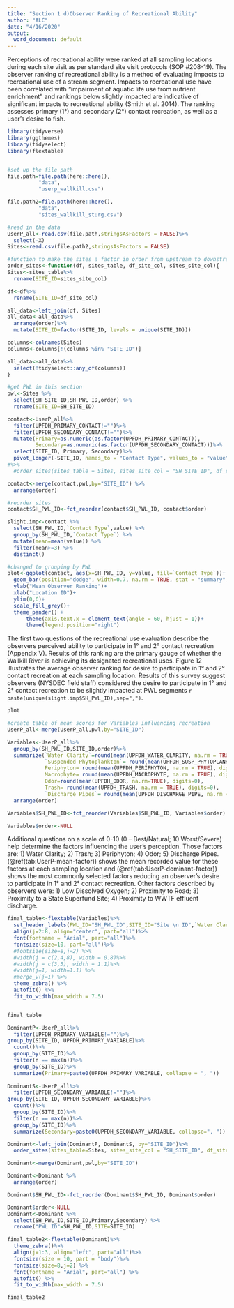 ---
title: "Section 1 d)Observer Ranking of Recreational Ability"
author: "ALC"
date: "4/16/2020"
output:
  word_document: default
---

Perceptions of recreational ability were ranked at all sampling locations during each site visit as per standard site visit protocols (SOP #208-19). The observer ranking of recreational ability is a method of evaluating impacts to recreational use of a stream segment. Impacts to recreational use have been correlated with “impairment of aquatic life use from nutrient enrichment” and rankings below slightly impacted are indicative of significant impacts to recreational ability (Smith et al. 2014). The ranking assesses primary (1°) and secondary (2°) contact recreation, as well as a user’s desire to fish. 


```{r echo=FALSE, message=FALSE, warning=FALSE}
library(tidyverse)
library(ggthemes)
library(tidyselect)
library(flextable)


#set up the file path
file.path=file.path(here::here(),
          "data",
          "userp_wallkill.csv")

file.path2=file.path(here::here(),
          "data",
          "sites_wallkill_sturg.csv")

```

```{r echo=FALSE,message=FALSE,warning=FALSE}
#read in the data
UserP_all<-read.csv(file.path,stringsAsFactors = FALSE)%>%
  select(-X)
Sites<-read.csv(file.path2,stringsAsFactors = FALSE)
```

```{r echo=FALSE,message=FALSE,warning=FALSE}
#function to make the sites a factor in order from upstream to downstream
order_sites<-function(df, sites_table, df_site_col, sites_site_col){
Sites<-sites_table%>%
  rename(SITE_ID=sites_site_col)

df<-df%>%
  rename(SITE_ID=df_site_col)

all_data<-left_join(df, Sites)
all_data<-all_data%>%
  arrange(order)%>%
  mutate(SITE_ID=factor(SITE_ID, levels = unique(SITE_ID)))

columns<-colnames(Sites)
columns<-columns[!(columns %in% "SITE_ID")]

all_data<-all_data%>%
  select(!tidyselect::any_of(columns))
}
```


```{r echo=FALSE,message=FALSE,warning=FALSE}

#get PWL in this section
pwl<-Sites %>% 
  select(SH_SITE_ID,SH_PWL_ID,order) %>% 
  rename(SITE_ID=SH_SITE_ID)

contact<-UserP_all%>%
  filter(UPFDH_PRIMARY_CONTACT!="")%>%
  filter(UPFDH_SECONDARY_CONTACT!="")%>%
  mutate(Primary=as.numeric(as.factor(UPFDH_PRIMARY_CONTACT)),
         Secondary=as.numeric(as.factor(UPFDH_SECONDARY_CONTACT)))%>%
  select(SITE_ID, Primary, Secondary)%>%
  pivot_longer(-SITE_ID, names_to = "Contact Type", values_to = "value")
#%>%
  #order_sites(sites_table = Sites, sites_site_col = "SH_SITE_ID", df_site_col = "SITE_ID")

contact<-merge(contact,pwl,by="SITE_ID") %>% 
  arrange(order)

#reorder sites
contact$SH_PWL_ID<-fct_reorder(contact$SH_PWL_ID, contact$order)

slight.imp<-contact %>% 
  select(SH_PWL_ID,`Contact Type`,value) %>%
  group_by(SH_PWL_ID,`Contact Type`) %>% 
  mutate(mean=mean(value)) %>% 
  filter(mean>=3) %>% 
  distinct()

#changed to grouping by PWL
plot<-ggplot(contact, aes(x=SH_PWL_ID, y=value, fill=`Contact Type`))+
  geom_bar(position="dodge", width=0.7, na.rm = TRUE, stat = "summary", fun.y = "mean")+
  ylab("Mean Observer Ranking")+
  xlab("Location ID")+
  ylim(0,6)+
  scale_fill_grey()+
  theme_pander() +
      theme(axis.text.x = element_text(angle = 60, hjust = 1))+
      theme(legend.position="right")

```
The first two questions of the recreational use evaluation describe the observers perceived ability to participate in 1° and 2° contact recreation (Appendix V). Results of this ranking are the primary gauge of whether the Wallkill River is achieving its designated recreational uses. Figure 12 illustrates the average observer ranking for desire to participate in 1° and 2° contact recreation at each sampling location. Results of this survey suggest observers (NYSDEC field staff) considered the desire to participate in 1° and 2° contact recreation to be slightly impacted at PWL segments `r paste(unique(slight.imp$SH_PWL_ID),sep=",")`.

```{r  userP-rank, fig.cap="Mean observer ranking of recreational ability for Wallkill River sampling locations. Columns represent observer rankings for the desire to participate in 1° and 2° contact recreation. Ranking of recreation ability was performed for all locations during each site visit." , fig.width=7, fig.height=4, echo=FALSE, message=FALSE,warning=FALSE}
plot
```
\newpage

```{r echo=FALSE,message=FALSE,warning=FALSE}
#create table of mean scores for Variables influencing recreation
UserP_all<-merge(UserP_all,pwl,by="SITE_ID")

Variables<-UserP_all%>%
  group_by(SH_PWL_ID,SITE_ID,order)%>%
  summarize(`Water Clarity`=round(mean(UPFDH_WATER_CLARITY, na.rm = TRUE), digits=0),
            `Suspended Phytoplankton`= round(mean(UPFDH_SUSP_PHYTOPLANKTON, na.rm = TRUE),digits=0),
            Periphyton= round(mean(UPFDH_PERIPHYTON, na.rm = TRUE), digits=0),
            Macrophyte= round(mean(UPFDH_MACROPHYTE, na.rm = TRUE), digits=0),
            Odor=round(mean(UPFDH_ODOR, na.rm=TRUE), digits=0),
            Trash= round(mean(UPFDH_TRASH, na.rm = TRUE), digits=0),
            `Discharge Pipes`= round(mean(UPFDH_DISCHARGE_PIPE, na.rm = TRUE), digits=0)) %>% 
  arrange(order)

Variables$SH_PWL_ID<-fct_reorder(Variables$SH_PWL_ID, Variables$order)

Variables$order<-NULL

```

Additional questions on a scale of 0-10 (0 – Best/Natural; 10 Worst/Severe) help determine the factors influencing the user’s perception. Those factors are: 1) Water Clarity; 2) Trash; 3) Periphyton; 4) Odor; 5) Discharge Pipes. (@ref(tab:UserP-mean-factor)) shows the mean recorded value for these factors at each sampling location and (@ref(tab:UserP-dominant-factor)) shows the most commonly selected factors reducing an observer’s desire to participate in 1° and 2° contact recreation. Other factors described by observers were: 1) Low Dissolved Oxygen; 2) Proximity to Road; 3) Proximity to a State Superfund Site; 4) Proximity to WWTF effluent discharge.

```{r tab.id="UserP-mean-factor", tab.cap="Mean observer ranked value for factors influencing desire to participate in 1° and 2° contact recreation in the Wallkill River. Factors were ranked on a 10 scale (0 – Best/Natural; 10 Worst/Severe) according to perceived impact on a location. Ranking of recreation ability was performed for all locations during each site visit", echo=FALSE, message=FALSE, warning=FALSE}
final_table<-flextable(Variables)%>%
  set_header_labels(PWL_ID="SH_PWL_ID",SITE_ID="Site \n ID",`Water Clarity`="Water \n Clarity", `Suspended Phytoplankton`="Suspended \nPhytoplankton", Periphyton="Periphyton", Odor="Odor", Trash="Trash", `Discharge Pipes`= "Dishcarge \n Pipes")%>%
  align(j=2:8, align="center", part="all")%>%
  font(fontname = "Arial", part="all")%>%
  fontsize(size=10, part="all")%>%
  #fontsize(size=8,j=2) %>% 
  #width(j = c(2,4,8), width = 0.8)%>%
  #width(j = c(3,5), width = 1.1)%>%
  #width(j=1, width=1.1) %>% 
  #merge_v(j=1) %>% 
  theme_zebra() %>% 
  autofit() %>% 
  fit_to_width(max_width = 7.5)


final_table
```

\newpage

```{r echo=FALSE,message=FALSE,warning=FALSE}

DominantP<-UserP_all%>%
  filter(UPFDH_PRIMARY_VARIABLE!="")%>%
group_by(SITE_ID, UPFDH_PRIMARY_VARIABLE)%>%
  count()%>%
  group_by(SITE_ID)%>%
  filter(n == max(n))%>%
  group_by(SITE_ID)%>%
  summarize(Primary=paste0(UPFDH_PRIMARY_VARIABLE, collapse = ", "))
  
DominantS<-UserP_all%>%
  filter(UPFDH_SECONDARY_VARIABLE!="")%>%
group_by(SITE_ID, UPFDH_SECONDARY_VARIABLE)%>%
  count()%>%
  group_by(SITE_ID)%>%
  filter(n == max(n))%>%
  group_by(SITE_ID)%>%
  summarize(Secondary=paste0(UPFDH_SECONDARY_VARIABLE, collapse=", "))

Dominant<-left_join(DominantP, DominantS, by="SITE_ID")%>%
  order_sites(sites_table=Sites, sites_site_col = "SH_SITE_ID", df_site_col = "SITE_ID")

Dominant<-merge(Dominant,pwl,by="SITE_ID")

Dominant<-Dominant %>% 
  arrange(order)

Dominant$SH_PWL_ID<-fct_reorder(Dominant$SH_PWL_ID, Dominant$order)

Dominant$order<-NULL
Dominant<-Dominant %>% 
  select(SH_PWL_ID,SITE_ID,Primary,Secondary) %>% 
  rename("PWL ID"=SH_PWL_ID,SITE=SITE_ID)


```


```{r tab.id="UserP-dominant-factor", tab.cap="Most frequently ranked factor influencing observer desire to participate in 1° and 2° contact recreation in the Wallkill River. Factors influencing desire to recreate were ranked and a primary factor influencing the desire to participate in 1° and 2° contact recreation was chosen during each site visit. Column values represent the factor selected most frequently at each site.", message = F, warning = F, echo= F}
final_table2<-flextable(Dominant)%>%
  theme_zebra()%>%
  align(j=1:3, align="left", part="all")%>%
  fontsize(size = 10, part = "body")%>%
  fontsize(size=8,j=2) %>% 
  font(fontname = "Arial", part="all") %>% 
  autofit() %>% 
  fit_to_width(max_width = 7.5)

final_table2
```


